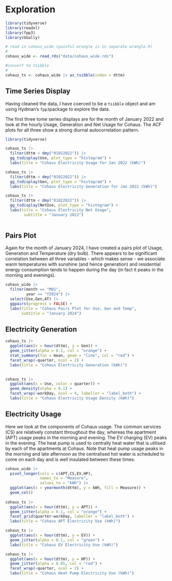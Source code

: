 # Exploration

```r

library(tidyverse)
library(readxl)
library(fpp3)
library(GGally)

# read in cohaus_wide (painful wrangle is in separate wrangle.R)
# 
cohaus_wide <- read_rds("data/cohaus_wide.rds")

#convert to tsibble
#
cohaus_ts <- cohaus_wide |> as_tsibble(index = dttm)

```

## Time Series Display

Having cleaned the data, I have coerced to be a `tsibble` object and am using Hydman's `fpp3`package to explore the data.  

The first three tome series displays are for the month of January 2022 and look at the hourly Usage, Generation and Net Usage for Cohaus.  The ACF plots for all three show a strong diurnal autocorrelation pattern.   

```r

library(tidyverse)

cohaus_ts |> 
  filter(dttm < dmy("01022022")) |>
  gg_tsdisplay(Use, plot_type = "histogram") + 
  labs(title = "Cohaus Electricity Usage for Jan 2022 (kWh)")

cohaus_ts |> 
  filter(dttm < dmy("01022022")) |>
  gg_tsdisplay(Gen, plot_type = "histogram") + 
  labs(title = "Cohaus Electricity Generation for Jan 2022 (kWh)")

cohaus_ts |> 
  filter(dttm < dmy("01022022")) |>
  gg_tsdisplay(NetUse, plot_type = "histogram") + 
  labs(title = "Cohaus Electricity Net Usage",
        subtitle = "January 2022")
  
```

## Pairs Plot

Again for the month of January 2024, I have created a pairs plot of Usage, Generation and Temperature (dry bulb).  There appears to be significant correlation between all three variables - which makes sense - we associate warm temperatures with sunshine (and hence generation) and residential energy consumption tends to happen during the day (in fact it peaks in the morning and evenings).

```r

cohaus_wide |> 
  filter(month == "M01",
         year == "Y2024") |> 
  select(Use,Gen,AT) |> 
  ggpairs(progress = FALSE) +
  labs(title = "Cohaus Pairs Plot for Use, Gen and Temp",
       subtitle = "January 2024")

```

## Electricity Generation

```r

cohaus_ts |>
  ggplot(aes(x = hour(dttm), y = Gen)) +
  geom_jitter(alpha = 0.1, col = "orange") +
  stat_summary(fun = mean, geom = "line", col = "red") +
  facet_wrap(~quarter, ncol = 2) +  
  labs(title = "Cohaus Electricity Generation (kWh)")
  
```

```r

cohaus_ts |>
  ggplot(aes(x = Use, color = quarter)) +
  geom_density(alpha = 0.1) +
  facet_wrap(~workDay, ncol = 4, labeller = "label_both") +
  labs(title = "Cohaus Electricity Usage Density (kWh)")

```

## Electricity Usage

Here we look at the components of Cohaus usage.  The common services (CS) are relatively constant throughout the day, whereas the apartment (APT) usage peaks in the morning and evening.  The EV charging (EV)  peaks in the evening.  The heat pump is used to centrally heat water that is utilised by each of the apartments at Cohaus.  Note that heat pump usage peaks in the morning and late afternoon as the centralised hot water is scheduled to come on each day and is well insulated between these times.


```r

cohaus_wide |>
  pivot_longer(cols = c(APT,CS,EV,HP), 
               names_to = "Measure",
               values_to = "kWh") |>
  ggplot(aes(x = yearmonth(dttm), y = kWh, fill = Measure)) +
  geom_col()
  
cohaus_ts |>
  ggplot(aes(x = hour(dttm), y = APT)) +
  geom_jitter(alpha = 0.1, col = "orange") +
  facet_grid(quarter~workDay, labeller = "label_both") +
  labs(title = "Cohaus APT Electricity Use (kWh)")

cohaus_ts |> 
  ggplot(aes(x = hour(dttm), y = EV)) +
  geom_jitter(alpha = 0.1, col = "green") +
  labs(title = "Cohaus EV Electricity Use (kWh)")

cohaus_ts |>
  ggplot(aes(x = hour(dttm), y = HP)) +
  geom_jitter(alpha = 0.05, col = "red") +
  facet_wrap(~quarter, ncol = 2) +
  labs(title = "Cohaus Heat Pump Electricity Use (kWh)")

```

